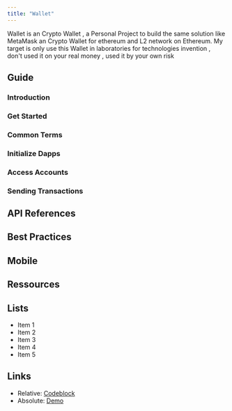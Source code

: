 ```yaml
---
title: "Wallet"
---
```


Wallet is an Crypto Wallet , a Personal Project to build the same solution like MetaMask an Crypto Wallet for ethereum and L2 network on Ethereum.
My target is only use this Wallet in laboratories for technologies invention , don't used it on your real money , used it by your own risk


## Guide
### Introduction
### Get Started
### Common Terms
### Initialize Dapps
### Access Accounts
### Sending Transactions

## API References

## Best Practices

## Mobile

## Ressources


## Lists
- Item 1
- Item 2
- Item 3
- Item 4
- Item 5

## Links

* Relative: [Codeblock](/codeblock)
* Absolute: [Demo](https://learn.hasura.io/graphql/react)